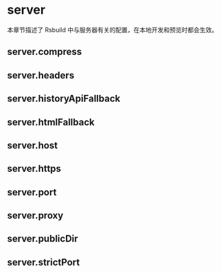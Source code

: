 # server

本章节描述了 Rsbuild 中与服务器有关的配置，在本地开发和预览时都会生效。

## server.compress


<Compress />

## server.headers


<Headers />

## server.historyApiFallback


<HistoryApiFallback />

## server.htmlFallback


<HtmlFallback />

## server.host


<Host />

## server.https


<Https />

## server.port


<Port />

## server.proxy


<Proxy />

## server.publicDir


<PublicDir />

## server.strictPort


<StrictPort />
